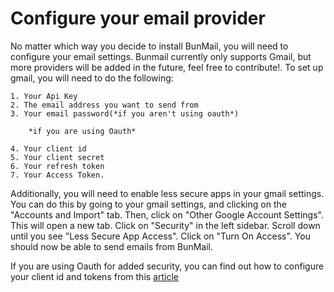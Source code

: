 # Configure your email provider

No matter which way you decide to install BunMail, you will need to configure your email settings.
Bunmail currently only supports Gmail, but more providers will be added in the future, feel free to contribute!. To set up gmail, you will need to do the following:

    1. Your Api Key
    2. The email address you want to send from
    3. Your email password(*if you aren't using oauth*)

    	*if you are using Oauth*

    4. Your client id
    5. Your client secret
    6. Your refresh token
    7. Your Access Token.

Additionally, you will need to enable less secure apps in your gmail settings. You can do this by going to your gmail settings, and clicking on the "Accounts and Import" tab. Then, click on "Other Google Account Settings". This will open a new tab. Click on "Security" in the left sidebar. Scroll down until you see "Less Secure App Access". Click on "Turn On Access". You should now be able to send emails from BunMail.

If you are using Oauth for added security, you can find out how to configure your client id and tokens from this [article](https://docs.emailengine.app/setting-up-gmail-oauth2-for-imap-api/?utm_source=nodemailer&utm_campaign=nodemailer&utm_medium=oauth-link)
